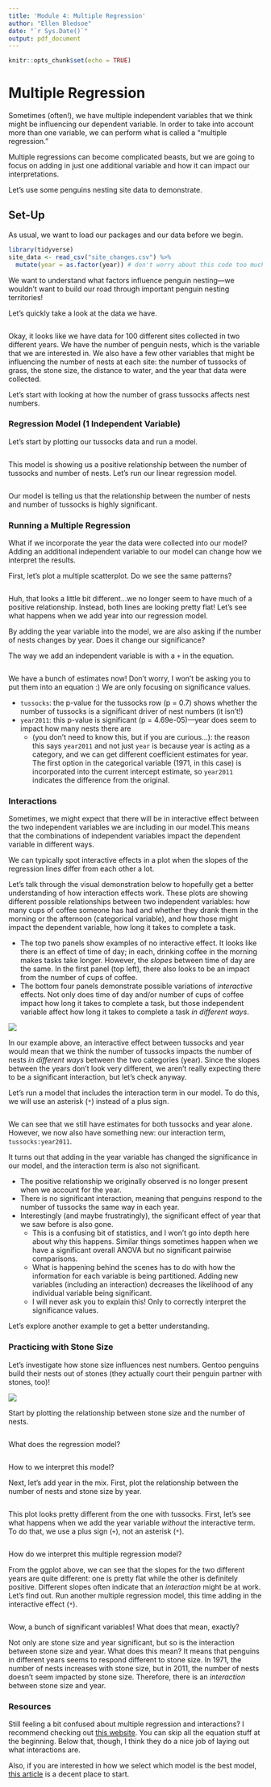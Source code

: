 ```yaml
---
title: 'Module 4: Multiple Regression'
author: "Ellen Bledsoe"
date: "`r Sys.Date()`"
output: pdf_document
---
```


```r
knitr::opts_chunk$set(echo = TRUE)
```

# Multiple Regression

Sometimes (often!), we have multiple independent variables that we think might be influencing our dependent variable. In order to take into account more than one variable, we can perform what is called a "multiple regression."

Multiple regressions can become complicated beasts, but we are going to focus on adding in just one additional variable and how it can impact our interpretations.

Let's use some penguins nesting site data to demonstrate.

## Set-Up

As usual, we want to load our packages and our data before we begin.

```r
library(tidyverse)
site_data <- read_csv("site_changes.csv") %>% 
  mutate(year = as.factor(year)) # don't worry about this code too much--we want the year column treated as a category, not a number
```

We want to understand what factors influence penguin nesting---we wouldn't want to build our road through important penguin nesting territories!

Let's quickly take a look at the data we have.

```r

```

Okay, it looks like we have data for 100 different sites collected in two different years. We have the number of penguin nests, which is the variable that we are interested in. We also have a few other variables that might be influencing the number of nests at each site: the number of tussocks of grass, the stone size, the distance to water, and the year that data were collected.

Let's start with looking at how the number of grass tussocks affects nest numbers.

### Regression Model (1 Independent Variable)

Let's start by plotting our tussocks data and run a model.

```r

```

This model is showing us a positive relationship between the number of tussocks and number of nests. Let's run our linear regression model.

```r

```

Our model is telling us that the relationship between the number of nests and number of tussocks is highly significant.

### Running a Multiple Regression

What if we incorporate the year the data were collected into our model? Adding an additional independent variable to our model can change how we interpret the results.

First, let's plot a multiple scatterplot. Do we see the same patterns?

```r

```

Huh, that looks a little bit different...we no longer seem to have much of a positive relationship. Instead, both lines are looking pretty flat! Let's see what happens when we add year into our regression model.

By adding the year variable into the model, we are also asking if the number of nests changes by year. Does it change our significance?

The way we add an independent variable is with a `+` in the equation.

```r

```

We have a bunch of estimates now! Don't worry, I won't be asking you to put them into an equation :) We are only focusing on significance values.

-   `tussocks`: the p-value for the tussocks row (p = 0.7) shows whether the number of tussocks is a significant driver of nest numbers (it isn't!)
-   `year2011`: this p-value is significant (p = 4.69e-05)---year does seem to impact how many nests there are
    -   (you don't need to know this, but if you are curious...): the reason this says `year2011` and not just `year` is because year is acting as a category, and we can get different coefficient estimates for year. The first option in the categorical variable (1971, in this case) is incorporated into the current intercept estimate, so `year2011` indicates the difference from the original.

### Interactions

Sometimes, we might expect that there will be in interactive effect between the two independent variables we are including in our model.This means that the combinations of independent variables impact the dependent variable in different ways.

We can typically spot interactive effects in a plot when the slopes of the regression lines differ from each other a lot.

Let's talk through the visual demonstration below to hopefully get a better understanding of how interaction effects work. These plots are showing different possible relationships between two independent variables: how many cups of coffee someone has had and whether they drank them in the morning or the afternoon (categorical variable), and how those might impact the dependent variable, how long it takes to complete a task.

-   The top two panels show examples of no interactive effect. It looks like there is an effect of time of day; in each, drinking coffee in the morning makes tasks take longer. However, the *slopes* between time of day are the same. In the first panel (top left), there also looks to be an impact from the number of cups of coffee.
-   The bottom four panels demonstrate possible variations of *interactive* effects. Not only does time of day and/or number of cups of coffee impact how long it takes to complete a task, but those independent variable affect how long it takes to complete a task *in different ways*.

![](images/coffee_interaction.jpg)

In our example above, an interactive effect between tussocks and year would mean that we think the number of tussocks impacts the number of nests *in different ways* between the two categories (year). Since the slopes between the years don't look very different, we aren't really expecting there to be a significant interaction, but let's check anyway.

Let's run a model that includes the interaction term in our model. To do this, we will use an asterisk (`*`) instead of a plus sign.

```r

```

We can see that we still have estimates for both tussocks and year alone. However, we now also have something new: our interaction term, `tussocks:year2011`.

It turns out that adding in the year variable has changed the significance in our model, and the interaction term is also not significant.

-   The positive relationship we originally observed is no longer present when we account for the year.
-   There is no significant interaction, meaning that penguins respond to the number of tussocks the same way in each year.
-   Interestingly (and maybe frustratingly), the significant effect of year that we saw before is also gone.
    -   This is a confusing bit of statistics, and I won't go into depth here about why this happens. Similar things sometimes happen when we have a significant overall ANOVA but no significant pairwise comparisons.
    -   What is happening behind the scenes has to do with how the information for each variable is being partitioned. Adding new variables (including an interaction) decreases the likelihood of any individual variable being significant.
    -   I will never ask you to explain this! Only to correctly interpret the significance values.

Let's explore another example to get a better understanding.

### Practicing with Stone Size

Let's investigate how stone size influences nest numbers. Gentoo penguins build their nests out of stones (they actually court their penguin partner with stones, too)!

![](images/gentoo-penguin-cornell-lab2.jpg)

Start by plotting the relationship between stone size and the number of nests.

```r

```

What does the regression model?

```r

```

How to we interpret this model?

Next, let's add year in the mix. First, plot the relationship between the number of nests and stone size by year.

```r

```

This plot looks pretty different from the one with tussocks. First, let's see what happens when we add the year variable *without* the interactive term. To do that, we use a plus sign (`+`), not an asterisk (`*`).

```r

```

How do we interpret this multiple regression model?

From the ggplot above, we can see that the slopes for the two different years are quite different: one is pretty flat while the other is definitely positive. Different slopes often indicate that an *interaction* might be at work. Let's find out. Run another multiple regression model, this time adding in the interactive effect (`*`).

```r

```

Wow, a bunch of significant variables! What does that mean, exactly?

Not only are stone size and year significant, but so is the interaction between stone size and year. What does this mean? It means that penguins in different years seems to respond different to stone size. In 1971, the number of nests increases with stone size, but in 2011, the number of nests doesn't seem impacted by stone size. Therefore, there is an *interaction* between stone size and year.

### Resources

Still feeling a bit confused about multiple regression and interactions? I recommend checking out [this website](https://stattrek.com/multiple-regression/interaction?tutorial=reg). You can skip all the equation stuff at the beginning. Below that, though, I think they do a nice job of laying out what interactions are.

Also, if you are interested in how we select which model is the best model, [this article](https://www.statology.org/aic-in-r/) is a decent place to start.
